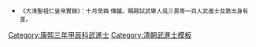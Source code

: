 {{Navbox
|name = 康熙三年甲辰科武殿試金榜
|title = 康熙三年（[[1664年]]）甲辰科武殿試金榜
|titlestyle = background-color:#FFD700;
|image =
|style = width:100%;text-align:center; 
|groupstyle = text-align:center; background-color:#FFD700;
|liststyle = text-align:center;
|state = {{{state<includeonly>|collapsed</includeonly>}}}
|group1 = 第一甲<br>賜武進士及第<br>共3名
|list1 = '''[[吳三畏]]''' - 囗囗囗 - 囗囗囗

|group2 = 第二甲<br>賜武進士出身<br>共？名
|list2 = 囗囗囗 - 

|group3 = 第三甲<br>賜同武進士出身<br>共？名
|list3 = 囗囗囗<br>名次不詳：<br>[[邱  湛]] - [[程光先]] - [[吳亨懋]] - [[施純|施　純]] - [[卜世嚴]] - [[馬文燦]] - [[修倫|修　倫]] - [[陳岱|陳　岱]] - [[楊其英]] - [[吳位思]]<br>[[朱  缨]] - [[馬資萬]] - [[曹象乾]] - [[顧彝|顧　彝]] - [[朱旗|朱　旗]] - [[畢銳|畢　銳]] - [[高策|高　策]]

|belowstyle = text-align: center; background-color:#FFD700;
|below='''前一科：[[Template:順治十八年辛丑科武殿試金榜|順治十八年辛丑科]]　'''·'''　後一科：[[Template:康熙六年丁未科武殿試金榜|康熙六年丁未科]]'''<br>'''同科進士：[[Template:康熙三年甲辰科殿試金榜|康熙三年甲辰文科]]'''
}}
[[Category:康熙三年甲辰科武進士]]
<noinclude>
[[Category:康熙三年甲辰科武進士| ]]
[[Category:清朝武進士模板]]
*<small>《大清聖祖仁皇帝實錄》：十月癸酉    傳臚。賜殿試武舉人吳三畏等一百人武進士及第出身有差。</small></noinclude>